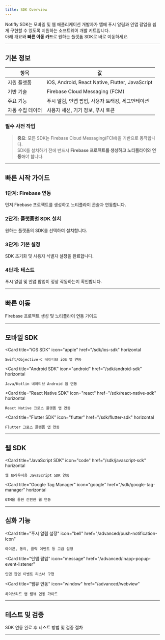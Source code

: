 ```yaml
---
title: SDK Overview
---
```


Notifly SDK는 모바일 및 웹 애플리케이션 개발자가 앱에 푸시 알림과 인앱 팝업을 쉽게 구현할 수 있도록 지원하는 소프트웨어 개발 키트입니다.  
아래 개요와 **빠른 이동 카드**로 원하는 플랫폼 SDK로 바로 이동하세요.

---

## 기본 정보

| 항목 | 값 |
|---|---|
| 지원 플랫폼 | iOS, Android, React Native, Flutter, JavaScript |
| 기반 기술 | Firebase Cloud Messaging (FCM) |
| 주요 기능 | 푸시 알림, 인앱 팝업, 사용자 트래킹, 세그먼테이션 |
| 자동 수집 데이터 | 사용자 세션, 기기 정보, 푸시 토큰 |

### 필수 사전 작업

> **중요**: 모든 SDK는 Firebase Cloud Messaging(FCM)을 기반으로 동작합니다.  
> SDK를 설치하기 전에 반드시 **Firebase 프로젝트를 생성하고 노티플라이와 연동**해야 합니다.

---

## 빠른 시작 가이드

### 1단계: Firebase 연동
먼저 Firebase 프로젝트를 생성하고 노티플라이 콘솔과 연동합니다.

### 2단계: 플랫폼별 SDK 설치
원하는 플랫폼의 SDK를 선택하여 설치합니다.

### 3단계: 기본 설정
SDK 초기화 및 사용자 식별자 설정을 완료합니다.

### 4단계: 테스트
푸시 알림 및 인앱 팝업이 정상 작동하는지 확인합니다.

---

## 빠른 이동

<div class="card-group doccards-blue">
<Card
  title="Firebase 프로젝트 연동"
  icon="fire"
  href="/sdk/firebase-integration"
  horizontal
>
  Firebase 프로젝트 생성 및 노티플라이 연동 가이드
</Card>
</div>

---

## 모바일 SDK

<div class="card-group doccards-blue">
<Columns cols={2}>

  <Card
    title="iOS SDK"
    icon="apple"
    href="/sdk/ios-sdk"
    horizontal
  >
    Swift/Objective-C 네이티브 iOS 앱 연동
  </Card>

  <Card
    title="Android SDK"
    icon="android"
    href="/sdk/android-sdk"
    horizontal
  >
    Java/Kotlin 네이티브 Android 앱 연동
  </Card>

</Columns>
</div>

<div class="card-group doccards-blue">
<Columns cols={2}>

  <Card
    title="React Native SDK"
    icon="react"
    href="/sdk/react-native-sdk"
    horizontal
  >
    React Native 크로스 플랫폼 앱 연동
  </Card>

  <Card
    title="Flutter SDK"
    icon="flutter"
    href="/sdk/flutter-sdk"
    horizontal
  >
    Flutter 크로스 플랫폼 앱 연동
  </Card>

</Columns>
</div>

---

## 웹 SDK

<div class="card-group doccards-blue">
<Columns cols={2}>

  <Card
    title="JavaScript SDK"
    icon="code"
    href="/sdk/javascript-sdk"
    horizontal
  >
    웹 브라우저용 JavaScript SDK 연동
  </Card>

  <Card
    title="Google Tag Manager"
    icon="google"
    href="/sdk/google-tag-manager"
    horizontal
  >
    GTM을 통한 간편한 웹 연동
  </Card>

</Columns>
</div>

---

## 심화 기능

<div class="card-group doccards-blue">
<Columns cols={3}>

  <Card
    title="푸시 알림 설정"
    icon="bell"
    href="/advanced/push-notification-icon"
  >
    아이콘, 동의, 클릭 이벤트 등 고급 설정
  </Card>

  <Card
    title="인앱 팝업"
    icon="message"
    href="/advanced/inapp-popup-event-listener"
  >
    인앱 팝업 이벤트 리스너 구현
  </Card>

  <Card
    title="웹뷰 연동"
    icon="window"
    href="/advanced/webview"
  >
    하이브리드 앱 웹뷰 연동 가이드
  </Card>

</Columns>
</div>

---

## 테스트 및 검증

<div class="card-group doccards-blue">
<Card
  title="통합 테스트"
  icon="check-circle"
  href="/integration-test"
  horizontal
>
  SDK 연동 완료 후 테스트 방법 및 검증 절차
</Card>
</div>

---